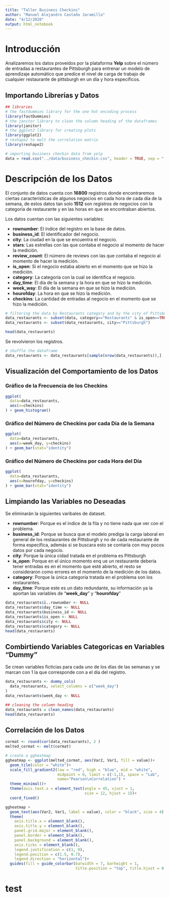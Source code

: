 ---
title: "Taller Business Checkins"
author: "Manuel Alejandro Castaño Jaramillo"
date: "4/12/2020"
output: html_notebook
---

# Introducción
Analizaremos los datos proveidos por la plataforma **Yelp** sobre el número de entradas a restaurantes de Pittsburgh para entrenar un modelo de aprendizaje automático que predice el nivel de carga de trabajo de cualquier restaurante de pittsburgh en un día y hora específicos.

## Importando Librerías y Datos

```{r}
## libraries
# the fastdummies library for the one hot encoding process
library(fastDummies)
# the janitor library to clean the column heading of the dataframes
library(janitor)
# the ggplot2 library for creating plots
library(ggplot2)
# reshape2 to melt the correlation matrix
library(reshape2)

# importing business checkin data from yelp
data = read.csv("../data/business_checkin.csv", header = TRUE, sep = ",")

```

# Descripción de los Datos
El conjunto de datos cuenta con **16800** registros donde encontraremos ciertas características de algunos negocios en cada hora de cada día de la semana, de estos datos tan solo **1512** son registros de negocios con la categoría de restaurante y en las horas en que se encontraban abiertos.

Los datos cuentan con las siguientes variables:

* **rownumber**: El índice del registro en la base de datos.
* **business_id**: El identificador del negocio.
* **city**: La ciudad en la que se encuentra el negocio.
* **stars**: Las estrellas con las que contaba el negocio al momento de hacer la medición.
* **review_count**: El número de reviews con las que contaba el negocio al momento de hacer la medición.
* **is_open**: Si el negocio estaba abierto en el momento que se hizo la medición.
* **category**: La categoría con la cual se identifica el negocio.
* **day_time**: El día de la semana y la hora en que se hizo la medición.
* **week_way**: El día de la semana en que se hizo la medición.
* **hourofday**: La hora en que se hizo la medición.
* **checkins**: La cantidad de entradas al negocio en el momento que se hizo la medición.

```{r}
# filtering the data by Restaurants category and by the city of Pittsburgh
data_restaurants <- subset(data, category=="Restaurants" & is_open==TRUE)
data_restaurants <- subset(data_restaurants, city=="Pittsburgh")

head(data_restaurants)
```
Se revolvieron los registros.
```{r}
# shuffle the dataframe
data_restaurants <- data_restaurants[sample(nrow(data_restaurants)),]
```

## Visualización del Comportamiento de los Datos
### Gráfico de la Frecuencia de los Checkins
```{r}
ggplot(
  data=data_restaurants,
  aes(x=checkins)
) + geom_histogram()
```

### Gráfico del Número de Checkins por cada Día de la Semana
```{r}
ggplot(
  data=data_restaurants,
  aes(x=week_day, y=checkins)
) + geom_bar(stat="identity")
```

### Gráfico del Número de Checkins por cada Hora del Día
```{r}
ggplot(
  data=data_restaurants,
  aes(x=hourofday, y=checkins)
) + geom_bar(stat="identity")
```

## Limpiando las Variables no Deseadas

Se eliminarán la siguientes varibales de dataset.

* **rownumber**: Porque es el índice de la fila y no tiene nada que ver con el problema.
* **business_id**: Porque se busca que el modelo prediga la carga laboral en general de los restaurantes de Pittsburgh y no de cada restaurante de forma específica, además si se buscara esto se contaría con muy pocos datos por cada negocio.
* **city**: Porque la única cidad tratada en el problema es Pittsburgh
* **is_open**: Porque en el único momento enq ue un restaurante debería tener entradas es en el momento que esté abierto, el resto se consideraron como errores en el momento de la medición de los datos.
* **category**: Porque la única categoría tratada en el problema son los restaurantes.
* **day_time**: Porque este es un dato redundante, su información ya la aportan las variables de "**week_day**" y "**hourofday**"

```{r}
data_restaurants$ï..rownumber <- NULL
data_restaurants$day_time <- NULL
data_restaurants$business_id <- NULL
data_restaurants$is_open <- NULL
data_restaurants$city <- NULL
data_restaurants$category <- NULL
head(data_restaurants)
```

## Combirtiendo Variables Categoricas en Variables "Dummy"

Se crean variables ficticias para cada uno de los días de las semanas y se marcan con 1 la que corresponde con a el día del registro.
```{r}
data_restaurants <- dummy_cols(
  data_restaurants, select_columns = c("week_day")
)
data_restaurants$week_day <- NULL

## cleaning the column heading
data_restaurants = clean_names(data_restaurants)
head(data_restaurants)
```
## Correlación de los Datos
```{r}
cormat <- round(cor(data_restaurants), 2 )
melted_cormat <- melt(cormat)

# create a ggheatmap
ggheatmap <- ggplot(melted_cormat, aes(Var2, Var1, fill = value))+
  geom_tile(color = "white")+
  scale_fill_gradient2(low = "red", high = "blue", mid = "white", 
                       midpoint = 0, limit = c(-1,1), space = "Lab", 
                       name="Pearson\nCorrelation") +
  theme_minimal()+
  theme(axis.text.x = element_text(angle = 45, vjust = 1, 
                                   size = 12, hjust = 1))+
  coord_fixed()

ggheatmap +
  geom_text(aes(Var2, Var1, label = value), color = "black", size = 4) +
  theme(
    axis.title.x = element_blank(),
    axis.title.y = element_blank(),
    panel.grid.major = element_blank(),
    panel.border = element_blank(),
    panel.background = element_blank(),
    axis.ticks = element_blank(),
    legend.justification = c(1, 0),
    legend.position = c(1.5, 0.7),
    legend.direction = "horizontal")+
  guides(fill = guide_colorbar(barwidth = 7, barheight = 1,
                               title.position = "top", title.hjust = 0.5))
```
# test
